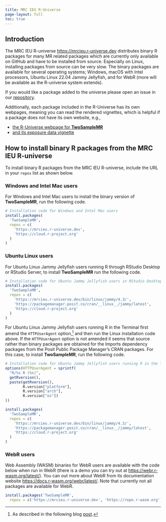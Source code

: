 ```yaml
---
title: MRC IEU R-Universe
page-layout: full
toc: true
---
```


## Introduction

The MRC IEU R-universe <https://mrcieu.r-universe.dev> distributes binary R packages for many MR related packages which are currently only available on GitHub and have to be installed from source. Especially on Linux, installing packages from source can be very slow. The binary packages are available for several operating systems; Windows, macOS with Intel processors, Ubuntu Linux 22.04 Jammy Jellyfish, and for WebR (more will be available as the R-universe system extends).

If you would like a package added to the universe please open an issue in our [repository](https://github.com/MRCIEU/mrcieu.r-universe.dev/issues).

Additionally, each package included in the R-Universe has its own webpages, meaning you can read the rendered vignettes, which is helpful if a package does not have its own website, e.g.,

* [the R-Universe webpage for **TwoSampleMR**](https://mrcieu.r-universe.dev/TwoSampleMR)
* [and its exposure data vignette](https://mrcieu.r-universe.dev/articles/TwoSampleMR/exposure.html)

## How to install binary R packages from the MRC IEU R-universe

To install binary R packages from the MRC IEU R-universe, include the URL in your `repos` list as shown below.

### Windows and Intel Mac users

For Windows and Intel Mac users to install the binary version of **TwoSampleMR**, run the following code.

```r
# Installation code for Windows and Intel Mac users
install.packages(
  'TwoSampleMR',
  repos = c(
    'https://mrcieu.r-universe.dev',
    'https://cloud.r-project.org'
  )
)
```

### Ubuntu Linux users

For Ubuntu Linux Jammy Jellyfish users running R through RStudio Desktop or RStudio Server, to install **TwoSampleMR** run the following code.

```r
# Installation code for Ubuntu Jammy Jellyfish users in RStudio Desktop or Server
install.packages(
  'TwoSampleMR',
  repos = c(
    'https://mrcieu.r-universe.dev/bin/linux/jammy/4.3/',
    'https://packagemanager.posit.co/cran/__linux__/jammy/latest',
    'https://cloud.r-project.org'
  )
)
```

For Ubuntu Linux Jammy Jellyfish users running R in the Terminal first amend the `HTTPUserAgent` option,[^1] and then run the Linux installation code above. If the `HTTPUserAgent` option is not amended it seems that source rather than binary packages are obtained for the Imports dependency packages from the Posit Public Package Manager's CRAN packages. For this case, to install **TwoSampleMR**, run the following code.

[^1]: As described in the following blog [post](https://tshafer.com/blog/2023/07/posit-package-manager-linux).

```r
# Installation code for Ubuntu Jammy Jellyfish users running R in the Terminal
options(HTTPUserAgent = sprintf(
  "R/%s R (%s)",
  getRversion(),
  paste(getRversion(),
        R.version["platform"],
        R.version["arch"],
        R.version["os"])
))

install.packages(
  'TwoSampleMR',
  repos = c(
    'https://mrcieu.r-universe.dev/bin/linux/jammy/4.3/',
    'https://packagemanager.posit.co/cran/__linux__/jammy/latest',
    'https://cloud.r-project.org'
  )
)
```

### WebR users

Web Assembly (WASM) binaries for WebR users are available with the code below when run in WebR (there is a demo you can try out at <https://webr.r-wasm.org/latest/>). You can out more about WebR from its documentation website <https://docs.r-wasm.org/webr/latest/>. Note that currently not all packages are available for WebR.

```r
install.packages('TwoSampleMR',
  repos = c('https://mrcieu.r-universe.dev', 'https://repo.r-wasm.org'))
```
